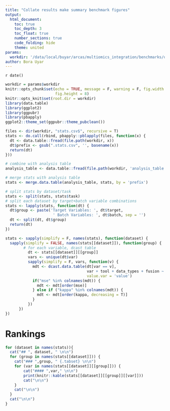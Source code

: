 ```yaml
---
title: "Collate results make summary benchmark figures"
output:
  html_document:
    toc: true
    toc_depth: 3
    toc_float: true
    number_sections: true
    code_folding: hide
    theme: united
params:
  workdir: '/data/local/buyar/arcas/multiomics_integration/benchmarks/output'
author: Bora Uyar
---
```


`r date()`

```r
workdir = params$workdir 
knitr::opts_chunk$set(echo = TRUE, message = F, warning = F, fig.width = 10, 
                      fig.height = 8)
knitr::opts_knit$set(root.dir = workdir)
library(data.table)
library(ggplot2)
library(ggpubr)
library(pbapply)
ggplot2::theme_set(ggpubr::theme_pubclean())
```

```r
files <- dir(workdir, "stats.csv$", recursive = T)
stats <- do.call(rbind, pbapply::pblapply(files, function(x) {
  dt <- data.table::fread(file.path(workdir, x))
  dt$prefix <- gsub(".stats.csv", '', basename(x))
  return(dt)
}))

# combine with analysis table
analysis_table <- data.table::fread(file.path(workdir, 'analysis_table.csv'))[,-1]

# merge stats with analysis table
stats <- merge.data.table(analysis_table, stats, by = 'prefix')

# split stats by dataset/task
stats <- split(stats, stats$task)
# split each dataset by target+batch variable combinations 
stats <- lapply(stats, function(dt) {
  dt$group <- paste('Target Variables: ', dt$target, 
                     ' Batch Variables: ', dt$batch, sep = '')
  dt <- split(dt, dt$group)
  return(dt)
})

stats <- sapply(simplify = F, names(stats), function(dataset) {
  sapply(simplify = FALSE, names(stats[[dataset]]), function(group) {
        # for each variable, dcast table 
          dt <- stats[[dataset]][[group]]
          vars <- unique(dt$var)
          sapply(simplify = F, vars, function(v) {
            mdt <- dcast.data.table(dt[var == v], 
                                    var + tool + data_types + fusion ~ metric, 
                                    value.var = 'value')
            if("mse" %in% colnames(mdt)) {
              mdt <- mdt[order(mse)]
            } else if ("kappa" %in% colnames(mdt)) {
              mdt <- mdt[order(kappa, decreasing = T)]
            }
          })
      })
})

```

# Rankings 

```r
for (dataset in names(stats)){
  cat("## ", dataset, " \n\n")
  for (group in names(stats[[dataset]])) {
    cat("### ",group, " {.tabset} \n\n")
    for (var in names(stats[[dataset]][[group]])) {
        cat("#### ",var," \n\n")
        print(knitr::kable(stats[[dataset]][[group]][[var]]))
        cat("\n\n")
    }
    cat("\n\n")
  }
  cat("\n\n")
}
```

